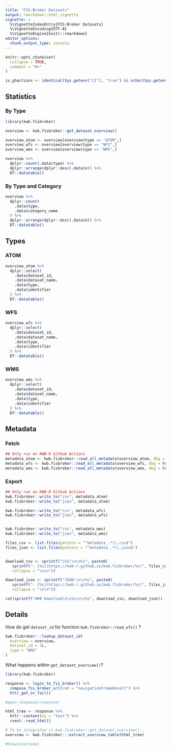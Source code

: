 ```yaml
---
title: "FIS-Broker Datasets"
output: rmarkdown::html_vignette
vignette: >
  %\VignetteIndexEntry{FIS-Broker Datasets}
  %\VignetteEncoding{UTF-8}
  %\VignetteEngine{knitr::rmarkdown}
editor_options: 
  chunk_output_type: console
---
```


```r
knitr::opts_chunk$set(
  collapse = TRUE,
  comment = "#>"
)

is_ghactions <- identical(Sys.getenv("CI"), "true") && nchar(Sys.getenv("GH_ACTIONS_KWB_R")) > 0

```

## Statistics

### By Type

```r
library(kwb.fisbroker)

overview <- kwb.fisbroker::get_dataset_overview()

overview_atom <- overview[overview$type == "ATOM",]
overview_wfs <- overview[overview$type == "WFS",]
overview_wms <- overview[overview$type == "WMS",]

overview %>%  
  dplyr::count(.data$type) %>% 
  dplyr::arrange(dplyr::desc(.data$n)) %>% 
  DT::datatable()
```

### By Type and Category

```r
overview %>%  
  dplyr::count(
    .data$type,
    .data$category_name
  ) %>% 
  dplyr::arrange(dplyr::desc(.data$n)) %>% 
  DT::datatable()
```


## Types 

### ATOM

```r
overview_atom %>%
  dplyr::select(
    .data$dataset_id,
    .data$dataset_name,
    .data$type,
    .data$identifier
  ) %>% 
  DT::datatable()
```  

### WFS

```r
overview_wfs %>%
  dplyr::select(
    .data$dataset_id,
    .data$dataset_name,
    .data$type,
    .data$identifier
  ) %>% 
  DT::datatable()
```  

### WMS

```r
overview_wms %>%
  dplyr::select(
    .data$dataset_id,
    .data$dataset_name,
    .data$type,
    .data$identifier
  ) %>% 
  DT::datatable()
```  


## Metadata


### Fetch 

```r

## Only run on KWB-R Github Actions
metadata_atom <- kwb.fisbroker::read_all_metadata(overview_atom, dbg = FALSE)
metadata_wfs <- kwb.fisbroker::read_all_metadata(overview_wfs, dbg = FALSE)
metadata_wms <- kwb.fisbroker::read_all_metadata(overview_wms, dbg = FALSE)
```

### Export

```r
## Only run on KWB-R Github Actions
kwb.fisbroker::write_to("csv", metadata_atom)
kwb.fisbroker::write_to("json", metadata_atom)

kwb.fisbroker::write_to("csv", metadata_wfs)
kwb.fisbroker::write_to("json", metadata_wfs)


kwb.fisbroker::write_to("csv", metadata_wms)
kwb.fisbroker::write_to("json", metadata_wms)
```


```r
files_csv <- list.files(pattern = "^metadata_.*\\.csv$")
files_json <- list.files(pattern = "^metadata_.*\\.json$")


download_csv <- sprintf("CSV:\n\n%s", paste0(
   sprintf("- [%s](https://kwb-r.github.io/kwb.fisbroker/%s)", files_csv, files_csv),
   collapse = "\n\n"))

download_json <- sprintf("JSON:\n\n%s", paste0(
   sprintf("- [%s](https://kwb-r.github.io/kwb.fisbroker/%s)", files_json, files_json),
   collapse = "\n\n"))

cat(sprintf("### Download\n\n%s\n\n%s", download_csv, download_json))
```

## Details

How do get `dataset_id` for function `kwb.fisbroker::read_wfs()` ?


```r
kwb.fisbroker:::lookup_dataset_id(
  overview = overview, 
  dataset_id = 3L, 
  type = "WMS"
)
```


What happens within `get_dataset_overview()`?

```r
library(kwb.fisbroker)

response <- login_to_fis_broker() %>%
  compose_fis_broker_url(cmd = "navigationFrameResult") %>%
  httr_get_or_fail()

#open_response(response)

html_tree <- response %>%
  httr::content(as = "text") %>%
  rvest::read_html()

# To be integrated in kwb.fisbroker::get_dataset_overview()...
overview <- kwb.fisbroker:::extract_overview_table(html_tree)

#View(overview)
```
